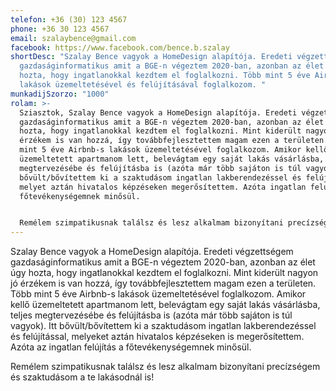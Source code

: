 ```yaml
---
telefon: +36 (30) 123 4567
phone: +36 30 123 4567
email: szalaybence@gmail.com
facebook: https://www.facebook.com/bence.b.szalay
shortDesc: "Szalay Bence vagyok a HomeDesign alapítója. Eredeti végzettségem
  gazdaságinformatikus amit a BGE-n végeztem 2020-ban, azonban az élet úgy
  hozta, hogy ingatlanokkal kezdtem el foglalkozni. Több mint 5 éve Airbnb-s
  lakások üzemeltetésével és felújításával foglalkozom. "
munkadijSzorzo: "1000"
rolam: >-
  Sziasztok, Szalay Bence vagyok a HomeDesign alapítója. Eredeti végzettségem
  gazdaságinformatikus amit a BGE-n végeztem 2020-ban, azonban az élet úgy
  hozta, hogy ingatlanokkal kezdtem el foglalkozni. Mint kiderült nagyon jó
  érzékem is van hozzá, így továbbfejlesztettem magam ezen a területen. Több
  mint 5 éve Airbnb-s lakások üzemeltetésével foglalkozom. Amikor kellő
  üzemeltetett apartmanom lett, belevágtam egy saját lakás vásárlásba, teljes
  megtervezésébe és felújításba is (azóta már több sajáton is túl vagyok). Itt
  bővült/bővítettem ki a szaktudásom ingatlan lakberendezéssel és felújítással,
  melyet aztán hivatalos képzéseken megerősítettem. Azóta ingatlan felújítás is
  főtevékenységemnek minősül.


  Remélem szimpatikusnak találsz és lesz alkalmam bizonyítani precízségem és szaktudásom a te lakásodnál is.
---
```

Szalay Bence vagyok a HomeDesign alapítója. Eredeti végzettségem gazdaságinformatikus amit a BGE-n végeztem 2020-ban, azonban az élet úgy hozta, hogy ingatlanokkal kezdtem el foglalkozni. Mint kiderült nagyon jó érzékem is van hozzá, így továbbfejlesztettem magam ezen a területen. Több mint 5 éve Airbnb-s lakások üzemeltetésével foglalkozom. Amikor kellő üzemeltetett apartmanom lett, belevágtam egy saját lakás vásárlásba, teljes megtervezésébe és felújításba is (azóta már több sajáton is túl vagyok). Itt bővült/bővítettem ki a szaktudásom ingatlan lakberendezéssel és felújítással, melyeket aztán hivatalos képzéseken is megerősítettem. Azóta az ingatlan felújítás a főtevékenységemnek minősül.

Remélem szimpatikusnak találsz és lesz alkalmam bizonyítani precízségem és szaktudásom a te lakásodnál is!